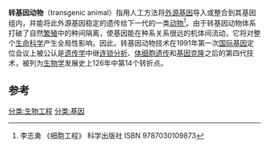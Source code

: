 {{noteTA
|G1=Lifesciences
}}
{{合併到|基因改造生物}}

'''转基因动物'''（transgenic animal）指用人工方法将[[外源基因|外源基因]]导入或整合到其基因组内，并能将此外源基因稳定的遗传给下一代的一类[[动物|动物]]<ref>李志勇 《细胞工程》 科学出版社 ISBN 9787030109873</ref>。由于转基因动物体系打破了自然[[繁殖|繁殖]]中的种间隔离，使基因能在种系关系很远的机体间流动，它将对整个[[生命科学|生命科学]]产生全局性影响。因此，转基因动物技术在1991年第一次[[国际基因|国际基因]]定位会议上被公认是[[遗传学|遗传学]]中继[[连锁分析|连锁分析]]、[[体细胞遗传|体细胞遗传]]和[[基因克隆|基因克隆]]之后的第四代技术，被列为[[生物学|生物学]]发展史上126年中第14个转折点。

==参考==
{{reflist}}

{{Genetic engineering|state=autocollapse}}

[[分类:生物工程|分类:生物工程]]
[[分类:基因|分类:基因]]